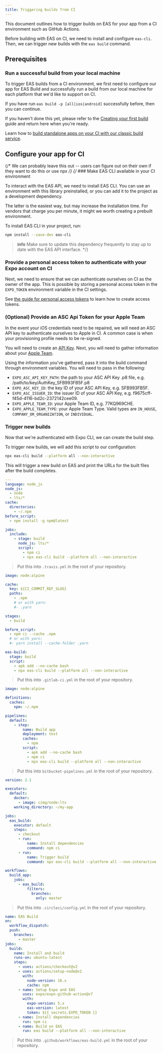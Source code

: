 ```yaml
---
title: Triggering builds from CI
---
```



This document outlines how to trigger builds on EAS for your app from a CI environment such as GitHub Actions.

Before building with EAS on CI, we need to install and configure `eas-cli`. Then, we can trigger new builds with the `eas build` command.

## Prerequisites

### Run a successful build from your local machine

To trigger EAS builds from a CI environment, we first need to configure our app for EAS Build and successfully run a build from our local machine for each platform that we'd like to support on CI.

If you have run `eas build -p [all|ios|android]` successfully before, then you can continue.

If you haven't done this yet, please refer to the [Creating your first build](setup.mdx) guide and return here when you're ready.

<ConfigClassic>

Learn how to [build standalone apps on your CI with our classic build service](/archive/classic-updates/turtle-cli.mdx).

</ConfigClassic>

## Configure your app for CI

{/* We can probably leave this out -- users can figure out on their own if they want to do this or use npx */}
{/* ### Make EAS CLI available in your CI environment

To interact with the EAS API, we need to install EAS CLI. You can use an environment with this library preinstalled, or you can add it to the project as a development dependency.

The latter is the easiest way, but may increase the installation time.
For vendors that charge you per minute, it might we worth creating a prebuilt environment.

To install EAS CLI in your project, run:

```sh
npm install --save-dev eas-cli
```

> **info** Make sure to update this dependency frequently to stay up to date with the EAS API interface. */}

### Provide a personal access token to authenticate with your Expo account on CI

Next, we need to ensure that we can authenticate ourselves on CI as the owner of the app. This is possible by storing a personal access token in the `EXPO_TOKEN` environment variable in the CI settings.

See [the guide for personal access tokens](/accounts/programmatic-access.mdx#personal-account-personal-access-tokens) to learn how to create access tokens.

### (Optional) Provide an ASC Api Token for your Apple Team

In the event your iOS credentials need to be repaired, we will need an ASC API key to authenticate ourselves to Apple in CI. A common case is when your provisioning profile needs to be re-signed.

You will need to create an [API Key](https://expo.fyi/creating-asc-api-key). Next, you will need to gather information about your [Apple Team](https://expo.fyi/apple-team).

Using the information you've gathered, pass it into the build command through environment variables. You will need to pass in the following:

- `EXPO_ASC_API_KEY_PATH`: the path to your ASC API Key .p8 file, e.g. /path/to/key/AuthKey_SFB993FB5F.p8
- `EXPO_ASC_KEY_ID`: the key ID of your ASC API Key, e.g. SFB993FB5F.
- `EXPO_ASC_ISSUER_ID`: the issuer ID of your ASC API Key, e.g. f9675cff-f45d-4116-bd2c-2372142cee09.
- `EXPO_APPLE_TEAM_ID`: your Apple Team ID, e.g. 77KQ969CHE.
- `EXPO_APPLE_TEAM_TYPE`: your Apple Team Type. Valid types are `IN_HOUSE`, `COMPANY_OR_ORGANIZATION`, or `INDIVIDUAL`.

### Trigger new builds

Now that we're authenticated with Expo CLI, we can create the build step.

To trigger new builds, we will add this script to our configuration:

```sh
npx eas-cli build --platform all --non-interactive
```

This will trigger a new build on EAS and print the URLs for the built files after the build completes.

<Collapsible summary="Travis CI">

```yaml
---
language: node_js
node_js:
  - node
  - lts/*
cache:
  directories:
    - ~/.npm
before_script:
  - npm install -g npm@latest

jobs:
  include:
    - stage: build
      node_js: lts/*
      script:
        - npm ci
        - npx eas-cli build --platform all --non-interactive
```

> Put this into `.travis.yml` in the root of your repository.

</Collapsible>

<Collapsible summary="GitLab CI">

```yaml
image: node:alpine

cache:
  key: ${CI_COMMIT_REF_SLUG}
  paths:
    - .npm
    # or with yarn:
    #- .yarn

stages:
  - build

before_script:
  - npm ci --cache .npm
  # or with yarn:
  #- yarn install --cache-folder .yarn

eas-build:
  stage: build
  script:
    - apk add --no-cache bash
    - npx eas-cli build --platform all --non-interactive
```

> Put this into `.gitlab-ci.yml` in the root of your repository.

</Collapsible>

<Collapsible summary="Bitbucket Pipelines">

```yaml
image: node:alpine

definitions:
  caches:
    npm: ~/.npm

pipelines:
  default:
    - step:
        name: Build app
        deployment: test
        caches:
          - npm
        script:
          - apk add --no-cache bash
          - npm ci
          - npx eas-cli build --platform all --non-interactive
```

> Put this into `bitbucket-pipelines.yml` in the root of your repository.

</Collapsible>

<Collapsible summary="CircleCI">

```yaml
version: 2.1

executors:
  default:
    docker:
      - image: cimg/node:lts
    working_directory: ~/my-app

jobs:
  eas_build:
    executor: default
    steps:
      - checkout
      - run:
          name: Install dependencies
          command: npm ci
      - run:
          name: Trigger build
          command: npx eas-cli build --platform all --non-interactive

workflows:
  build_app:
    jobs:
      - eas_build:
          filters:
            branches:
              only: master
```

> Put this into `.circleci/config.yml` in the root of your repository.

</Collapsible>

<Collapsible summary="GitHub Actions">

```yaml
name: EAS Build
on:
  workflow_dispatch:
  push:
    branches:
      - master
jobs:
  build:
    name: Install and build
    runs-on: ubuntu-latest
    steps:
      - uses: actions/checkout@v2
      - uses: actions/setup-node@v2
        with:
          node-version: 16.x
          cache: npm
      - name: Setup Expo and EAS
        uses: expo/expo-github-action@v7
        with:
          expo-version: 5.x
          eas-version: latest
          token: ${{ secrets.EXPO_TOKEN }}
      - name: Install dependencies
        run: npm ci
      - name: Build on EAS
        run: eas build --platform all --non-interactive
```

> Put this into `.github/workflows/eas-build.yml` in the root of your repository.

</Collapsible>
